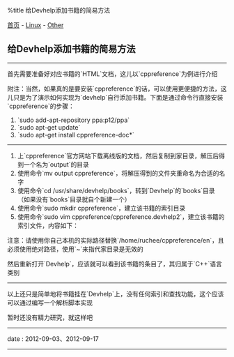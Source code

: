 %title 给Devhelp添加书籍的简易方法

[[../../../index|首页]] - [[../index|Linux]] - [[index|Other]]
==给Devhelp添加书籍的简易方法==
----
首先需要准备好对应书籍的`HTML`文档，这儿以`cppreference`为例进行介绍

<red>附注</red>：当然，如果真的是要安装`cppreference`的话，可以使用更便捷的方法，这儿只是为了演示如何实现为`devhelp`自行添加书籍。下面是通过命令行直接安装`cppreference`的步骤：
# `sudo add-apt-repository ppa:p12/ppa`
# `sudo apt-get update`
# `sudo apt-get install cppreference-doc*`
----
# 上`cppreference`官方网站下载离线版的文档，然后复制到家目录，解压后得到一个名为`output`的目录
# 使用命令`mv output cppreference`，将解压得到的文件夹重命名为合适的名字
# 使用命令`cd /usr/share/devhelp/books`，转到`Devhelp`的`books`目录（如果没有`books`目录就自个新建一个）
# 使用命令`sudo mkdir cppreference`，建立该书籍的索引目录
# 使用命令`sudo vim cppreference/cppreference.devhelp2`，建立该书籍的索引文件，内容如下：
{{{XML
<pre class="brush: xml">
<?xml version="1.0" encoding="UTF-8"?>
<book xmlns="http://www.devhelp.net/book" title="cppreference" name="cppreference" base="/home/ruchee/cppreference/en" link="index.html" version="2" language="c++">

</book>
</pre>
}}}

注意：请使用你自己本机的实际路径替换`/home/ruchee/cppreference/en`，且必须使用绝对路径，使用`~`来指代家目录是无效的

然后重新打开`Devhelp`，应该就可以看到该书籍的条目了，其归属于`C++`语言类别
----
以上还只是简单地将书籍挂在`Devhelp`上，没有任何索引和查找功能，这个应该可以通过编写一个解析脚本实现

暂时还没有精力研究，就这样吧
----
<red>date</red> : 2012-09-03、2012-09-17
----
